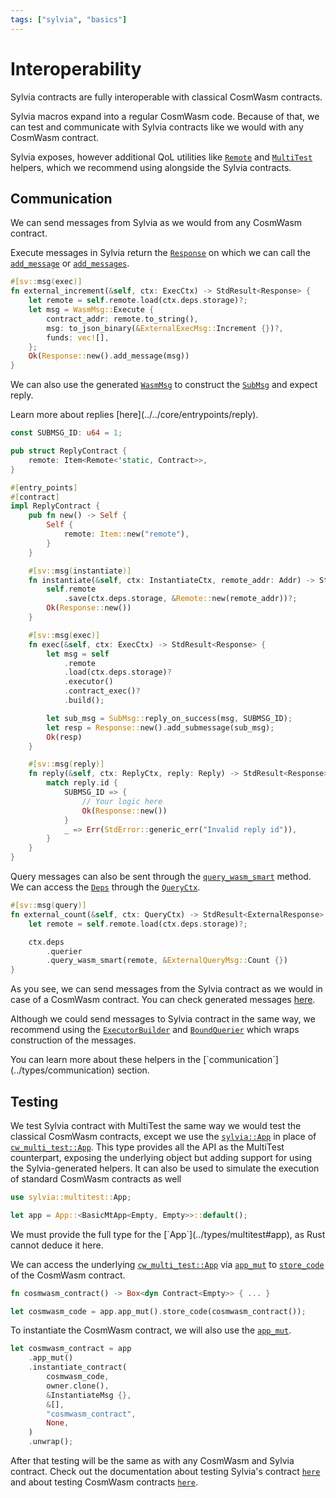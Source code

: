 ```yaml
---
tags: ["sylvia", "basics"]
---
```



# Interoperability

<Callout>
  Sylvia contracts are fully interoperable with classical CosmWasm contracts.
</Callout>

Sylvia macros expand into a regular CosmWasm code. Because of that, we can test
and communicate with Sylvia contracts like we would with any CosmWasm contract.

Sylvia exposes, however additional QoL utilities like
[`Remote`](../types/communication#remote) and [`MultiTest`](../types/multitest)
helpers, which we recommend using alongside the Sylvia contracts.

## Communication

We can send messages from Sylvia as we would from any CosmWasm contract.

Execute messages in Sylvia return the
[`Response`](https://docs.rs/cosmwasm-std/latest/cosmwasm_std/struct.Response.html)
on which we can call the
[`add_message`](https://docs.rs/cosmwasm-std/latest/cosmwasm_std/struct.Response.html#method.add_message)
or
[`add_messages`](https://docs.rs/cosmwasm-std/latest/cosmwasm_std/struct.Response.html#method.add_messages).

```rust
#[sv::msg(exec)]
fn external_increment(&self, ctx: ExecCtx) -> StdResult<Response> {
    let remote = self.remote.load(ctx.deps.storage)?;
    let msg = WasmMsg::Execute {
        contract_addr: remote.to_string(),
        msg: to_json_binary(&ExternalExecMsg::Increment {})?,
        funds: vec![],
    };
    Ok(Response::new().add_message(msg))
}
```

We can also use the generated
[`WasmMsg`](https://docs.rs/cosmwasm-std/latest/cosmwasm_std/enum.WasmMsg.html)
to construct the
[`SubMsg`](https://docs.rs/cosmwasm-std/latest/cosmwasm_std/struct.SubMsg.html)
and expect reply.

<Callout>
  Learn more about replies [here](../../core/entrypoints/reply).
</Callout>

```rust {1, 24-33, 36-45}
const SUBMSG_ID: u64 = 1;

pub struct ReplyContract {
    remote: Item<Remote<'static, Contract>>,
}

#[entry_points]
#[contract]
impl ReplyContract {
    pub fn new() -> Self {
        Self {
            remote: Item::new("remote"),
        }
    }

    #[sv::msg(instantiate)]
    fn instantiate(&self, ctx: InstantiateCtx, remote_addr: Addr) -> StdResult<Response> {
        self.remote
            .save(ctx.deps.storage, &Remote::new(remote_addr))?;
        Ok(Response::new())
    }

    #[sv::msg(exec)]
    fn exec(&self, ctx: ExecCtx) -> StdResult<Response> {
        let msg = self
            .remote
            .load(ctx.deps.storage)?
            .executor()
            .contract_exec()?
            .build();

        let sub_msg = SubMsg::reply_on_success(msg, SUBMSG_ID);
        let resp = Response::new().add_submessage(sub_msg);
        Ok(resp)
    }

    #[sv::msg(reply)]
    fn reply(&self, ctx: ReplyCtx, reply: Reply) -> StdResult<Response> {
        match reply.id {
            SUBMSG_ID => {
                // Your logic here
                Ok(Response::new())
            }
            _ => Err(StdError::generic_err("Invalid reply id")),
        }
    }
}
```

Query messages can also be sent through the
[`query_wasm_smart`](https://docs.rs/cosmwasm-std/latest/cosmwasm_std/struct.QuerierWrapper.html#method.query_wasm_smart)
method. We can access the
[`Deps`](https://docs.rs/cosmwasm-std/latest/cosmwasm_std/struct.Deps.html)
through the [`QueryCtx`](../types/context).

```rust {5-7}
#[sv::msg(query)]
fn external_count(&self, ctx: QueryCtx) -> StdResult<ExternalResponse> {
    let remote = self.remote.load(ctx.deps.storage)?;

    ctx.deps
        .querier
        .query_wasm_smart(remote, &ExternalQueryMsg::Count {})
}
```

As you see, we can send messages from the Sylvia contract as we would in case of
a CosmWasm contract. You can check generated messages
[here](../macros/generated-types/message-types).

Although we could send messages to Sylvia contract in the same way, we recommend
using the [`ExecutorBuilder`](../types/communication#executorbuilder) and
[`BoundQuerier`](../types/communication#boundquerier) which wraps construction
of the messages.

<Callout>
  You can learn more about these helpers in the
  [`communication`](../types/communication) section.
</Callout>

## Testing

We test Sylvia contract with MultiTest the same way we would test the classical
CosmWasm contracts, except we use the [`sylvia::App`](../types/multitest#app) in
place of
[`cw_multi_test::App`](https://docs.rs/cw-multi-test/latest/cw_multi_test/struct.App.html).
This type provides all the API as the MultiTest counterpart, exposing the
underlying object but adding support for using the Sylvia-generated helpers. It
can also be used to simulate the execution of standard CosmWasm contracts as
well

```rust
use sylvia::multitest::App;

let app = App::<BasicMtApp<Empty, Empty>>::default();
```

<Callout>
  We must provide the full type for the [`App`](../types/multitest#app), as Rust
  cannot deduce it here.
</Callout>

We can access the underlying
[`cw_multi_test::App`](https://docs.rs/cw-multi-test/latest/cw_multi_test/struct.App.html)
via
[`app_mut`](https://docs.rs/sylvia/latest/sylvia/multitest/struct.App.html#method.app_mut)
to
[`store_code`](https://docs.rs/cw-multi-test/latest/cw_multi_test/struct.App.html#method.store_code)
of the CosmWasm contract.

```rust
fn cosmwasm_contract() -> Box<dyn Contract<Empty>> { ... }

let cosmwasm_code = app.app_mut().store_code(cosmwasm_contract());
```

To instantiate the CosmWasm contract, we will also use the
[`app_mut`](https://docs.rs/sylvia/latest/sylvia/multitest/struct.App.html#method.app_mut).

```rust
let cosmwasm_contract = app
    .app_mut()
    .instantiate_contract(
        cosmwasm_code,
        owner.clone(),
        &InstantiateMsg {},
        &[],
        "cosmwasm_contract",
        None,
    )
    .unwrap();
```

After that testing will be the same as with any CosmWasm and Sylvia contract.
Check out the documentation about testing Sylvia's contract
[`here`](../types/multitest) and about testing CosmWasm contracts
[`here`](../../cw-multi-test).
